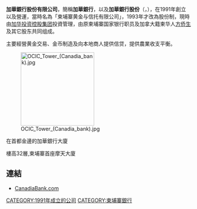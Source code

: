 '''加華銀行股份有限公司'''，簡稱'''加華銀行'''，以及'''加華銀行股份'''（'''{{lang-en|Canadia Bank plc}}'''，'''{{lang-km|ធនាគារ​កាណាឌីយ៉ា}}'''），在1991年創立以及營運，當時名為「柬埔寨黄金与信托有限公司」，1993年才改為股份制，現時由[[加华投资控股集团|加华投资控股集团]]投資管理，由原柬埔寨国家银行职员及加拿大籍柬华人[[方侨生|方侨生]]及其它股东共同组成。

主要經營黄金交易、金币制造及向本地商人提供信贷，提供農業收支平衡。



[[Image:OCIC_Tower_(Canadia_bank).jpg|200px]]

在首都金邊的加華銀行大廈

樓高32層,柬埔寨首座摩天大廈

==連結==
*[https://web.archive.org/web/20160325175040/http://canadiabank.com/ CanadiaBank.com]

[[CATEGORY:1991年成立的公司|CATEGORY:1991年成立的公司]]
[[CATEGORY:柬埔寨銀行|CATEGORY:柬埔寨銀行]]